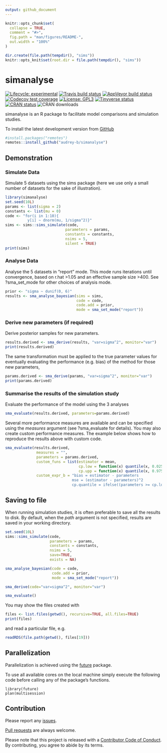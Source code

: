 ```yaml
---
output: github_document
---
```


<!-- README.md is generated from README.Rmd. Please edit that file -->

```r
knitr::opts_chunk$set(
  collapse = TRUE,
  comment = "#>",
  fig.path = "man/figures/README-",
  out.width = "100%"
)
```
```r
dir.create(file.path(tempdir(), "sims"))
knitr::opts_knit$set(root.dir = file.path(tempdir(), "sims"))
```

# simanalyse

<!-- badges: start -->
[![Lifecycle: experimental](https://img.shields.io/badge/lifecycle-experimental-orange.svg)](https://www.tidyverse.org/lifecycle/#experimental)
[![Travis build status](https://travis-ci.com/audrey-b/simanalyse.svg?branch=master)](https://travis-ci.com/audrey-b/simanalyse)
[![AppVeyor build status](https://ci.appveyor.com/api/projects/status/github/audrey-b/simanalyse?branch=master&svg=true)](https://ci.appveyor.com/project/audrey-b/simanalyse)
[![Codecov test coverage](https://codecov.io/gh/audrey-b/simanalyse/branch/master/graph/badge.svg)](https://codecov.io/gh/audrey-b/simanalyse?branch=master)
[![License: GPL3](https://img.shields.io/badge/License-GPL3-blue.svg)](https://www.gnu.org/licenses/gpl-3.0.html)
[![Tinyverse status](https://tinyverse.netlify.com/badge/simanalyse)](https://CRAN.R-project.org/package=simanalyse)
[![CRAN status](https://www.r-pkg.org/badges/version/simanalyse)](https://cran.r-project.org/package=simanalyse)
![CRAN downloads](http://cranlogs.r-pkg.org/badges/simanalyse)
<!-- badges: end -->

simanalyse is an R package to facilitate model comparisons and simulation studies.

To install the latest development version from [GitHub](https://github.com/audrey-b/simanalyse)
```r
#install.packages("remotes")
remotes::install_github("audrey-b/simanalyse")
```

## Demonstration

### Simulate Data

Simulate 5 datasets using the sims package (here we use only a small number of datasets for the sake of illustration).
```r
library(simanalyse)
set.seed(10L)
params <- list(sigma = 2)
constants <- list(mu = 0)
code <- "for(i in 1:10){
          y[i] ~ dnorm(mu, 1/sigma^2)}"
sims <- sims::sims_simulate(code, 
                           parameters = params, 
                           constants = constants,
                           nsims = 5,
                           silent = TRUE)
print(sims)
```

### Analyse Data

Analyse the 5 datasets in "report" mode. This mode runs iterations until convergence, based on r.hat >1.05 and an effective sample size >400. See ?sma_set_mode for other choices of analysis mode.
```r
prior <- "sigma ~ dunif(0, 6)"
results <- sma_analyse_bayesian(sims = sims,
                                code = code,
                                code.add = prior,
                                mode = sma_set_mode("report"))
```

### Derive new parameters (if required)

Derive posterior samples for new parameters. 
```r
results.derived <- sma_derive(results, "var=sigma^2", monitor="var")
print(results.derived)
```

The same transformation must be applied to the true parameter values for eventually evaluating the performance (e.g. bias) of the method for those new parameters, 

```r
params.derived <- sma_derive(params, "var=sigma^2", monitor="var")
print(params.derived)
```

### Summarise the results of the simulation study 

Evaluate the performance of the model using the 3 analyses
```r
sma_evaluate(results.derived, parameters=params.derived)
```
Several more performance measures are available and can be specified using the *measures* argument (see ?sma_evaluate for details). You may also create custom performance measures. The example below shows how to reproduce the results above with custom code.
```r
sma_evaluate(results.derived,
              measures = "", 
              parameters = params.derived, 
              custom_funs = list(estimator = mean,
                                 cp.low = function(x) quantile(x, 0.025),
                                 cp.upp = function(x) quantile(x, 0.975)),
              custom_expr_b = "bias = estimator - parameters
                              mse = (estimator - parameters)^2
                              cp.quantile = ifelse((parameters >= cp.low) & (parameters <= cp.upp), 1, 0)")
```

## Saving to file

When running simulation studies, it is often preferable to save all the results to disk. By default, when the *path* argument is not specified, results are saved in your working directory.

```r
set.seed(10L)
sims::sims_simulate(code, 
                    parameters = params, 
                    constants = constants,
                    nsims = 5,
                    save=TRUE,
                    exists = NA)

sma_analyse_bayesian(code = code,
                     code.add = prior,
                     mode = sma_set_mode("report"))

sma_derive(code="var=sigma^2", monitor="var")

sma_evaluate()
```

You may show the files created with
```r
files <- list.files(getwd(), recursive=TRUE, all.files=TRUE)
print(files)
```

and read a particular file, e.g.
```r
readRDS(file.path(getwd(), files[19]))
```


## Parallelization

Parallelization is achieved using the
[future](https://github.com/HenrikBengtsson/future) package.

To use all available cores on the local machine simply execute the following code before calling any of the package's functions.

    library(future)
    plan(multisession)

## Contribution

Please report any [issues](https://github.com/audrey-b/simanalyse/issues).

[Pull requests](https://github.com/audrey-b/simanalyse/pulls) are always welcome.

Please note that this project is released with a [Contributor Code of Conduct](https://github.com/audrey-b/simanalyse/blob/master/CODE_OF_CONDUCT.md).
By contributing, you agree to abide by its terms.
